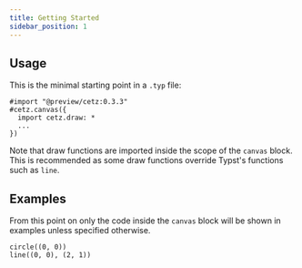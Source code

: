 ```yaml
---
title: Getting Started
sidebar_position: 1
---
```


## Usage

This is the minimal starting point in a `.typ` file:

```typ
#import "@preview/cetz:0.3.3"
#cetz.canvas({
  import cetz.draw: *
  ...
})
```

Note that draw functions are imported inside the scope of the `canvas` block. This is recommended as some draw functions override Typst's functions such as `line`.

## Examples

From this point on only the code inside the `canvas` block will be shown in examples unless specified otherwise.

```typc example
circle((0, 0))
line((0, 0), (2, 1))
```
